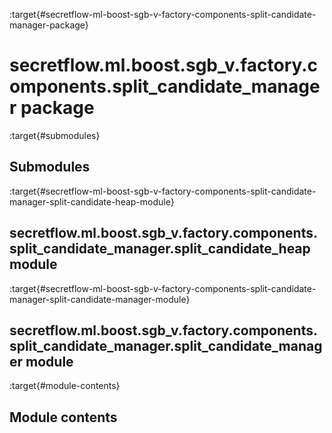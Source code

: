 :target{#secretflow-ml-boost-sgb-v-factory-components-split-candidate-manager-package}

# secretflow\.ml.boost.sgb\_v.factory.components.split\_candidate\_manager package

:target{#submodules}

## Submodules

:target{#secretflow-ml-boost-sgb-v-factory-components-split-candidate-manager-split-candidate-heap-module}

## secretflow\.ml.boost.sgb\_v.factory.components.split\_candidate\_manager.split\_candidate\_heap module

:target{#secretflow-ml-boost-sgb-v-factory-components-split-candidate-manager-split-candidate-manager-module}

## secretflow\.ml.boost.sgb\_v.factory.components.split\_candidate\_manager.split\_candidate\_manager module

:target{#module-contents}

## Module contents
